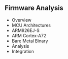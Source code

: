 ## Firmware Analysis

- Overview
- MCU Architectures
- ARM926EJ-S
- ARM Cortex-A72
- Bare Metal Binary
- Analysis
- Integration

